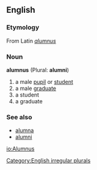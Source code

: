 ==English==
===Etymology===
From Latin ''[[alumnus#Latin|alumnus]]''

===Noun===
'''alumnus''' (Plural: '''alumni''')

# a male [[pupil]] or [[student]]
# a male [[graduate]]
# a student
# a graduate

===See also===
*[[alumna]]
*[[alumni]]

[[Category:English irregular plurals]]

[[io:Alumnus]]